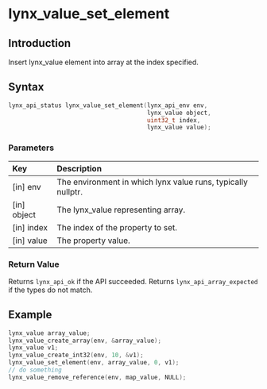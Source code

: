 # lynx_value_set_element

## Introduction

Insert lynx_value element into array at the index specified.

## Syntax

```c
lynx_api_status lynx_value_set_element(lynx_api_env env,
                                       lynx_value object,
                                       uint32_t index,
                                       lynx_value value);
```

### Parameters

| Key           | Description                                                  |
|:--------------|:-------------------------------------------------------------|
| [in] env      | The environment in which lynx value runs, typically nullptr. |
| [in] object   | The lynx_value representing array.                           |
| [in] index    | The index of the property to set.                            |
| [in] value    | The property value.                                          |

### Return Value

Returns `lynx_api_ok` if the API succeeded. Returns `lynx_api_array_expected` if the types do not match.

## Example

```c
lynx_value array_value;
lynx_value_create_array(env, &array_value);
lynx_value v1;
lynx_value_create_int32(env, 10, &v1);
lynx_value_set_element(env, array_value, 0, v1);
// do something
lynx_value_remove_reference(env, map_value, NULL);
```